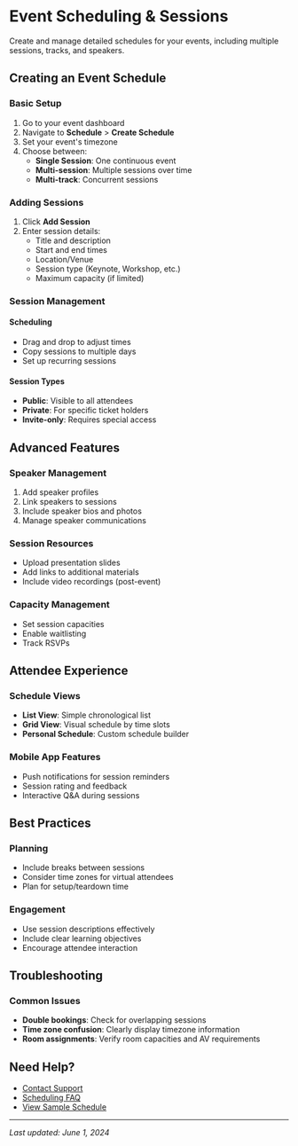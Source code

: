 # Event Scheduling & Sessions

Create and manage detailed schedules for your events, including multiple sessions, tracks, and speakers.

## Creating an Event Schedule

### Basic Setup
1. Go to your event dashboard
2. Navigate to **Schedule** > **Create Schedule**
3. Set your event's timezone
4. Choose between:
   - **Single Session**: One continuous event
   - **Multi-session**: Multiple sessions over time
   - **Multi-track**: Concurrent sessions

### Adding Sessions
1. Click **Add Session**
2. Enter session details:
   - Title and description
   - Start and end times
   - Location/Venue
   - Session type (Keynote, Workshop, etc.)
   - Maximum capacity (if limited)

### Session Management

#### Scheduling
- Drag and drop to adjust times
- Copy sessions to multiple days
- Set up recurring sessions

#### Session Types
- **Public**: Visible to all attendees
- **Private**: For specific ticket holders
- **Invite-only**: Requires special access

## Advanced Features

### Speaker Management
1. Add speaker profiles
2. Link speakers to sessions
3. Include speaker bios and photos
4. Manage speaker communications

### Session Resources
- Upload presentation slides
- Add links to additional materials
- Include video recordings (post-event)

### Capacity Management
- Set session capacities
- Enable waitlisting
- Track RSVPs

## Attendee Experience

### Schedule Views
- **List View**: Simple chronological list
- **Grid View**: Visual schedule by time slots
- **Personal Schedule**: Custom schedule builder

### Mobile App Features
- Push notifications for session reminders
- Session rating and feedback
- Interactive Q&A during sessions

## Best Practices

### Planning
- Include breaks between sessions
- Consider time zones for virtual attendees
- Plan for setup/teardown time

### Engagement
- Use session descriptions effectively
- Include clear learning objectives
- Encourage attendee interaction

## Troubleshooting

### Common Issues
- **Double bookings**: Check for overlapping sessions
- **Time zone confusion**: Clearly display timezone information
- **Room assignments**: Verify room capacities and AV requirements

## Need Help?
- [Contact Support](/troubleshooting/contact-support)
- [Scheduling FAQ](/troubleshooting/faq#scheduling)
- [View Sample Schedule](#)

---
*Last updated: June 1, 2024*
